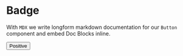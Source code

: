 
<Meta title="Demo/Badge" component={Button} />

# Badge

With `MDX` we write longform markdown documentation for our `Button` component and embed Doc Blocks inline.

<Props of={Button} />

<Story name="positive">
  <Button status="positive">Positive</Button>
</Story>

